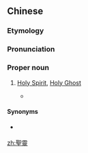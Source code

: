 {{also|圣灵}}
==Chinese==
{{zh-forms|s=圣灵}}

===Etymology===
{{rfe|zh|which language does it come from: Greek, Latin, English?}}

===Pronunciation===
{{zh-pron
|m=Shènglíng
|c=sing3 ling4
|h=pfs=Sṳn-lìn
|mn=Sèng-lêng
|cat=pn
}}

===Proper noun===
{{zh-proper noun}}

# {{lb|zh|Protestantism|rare|_|in|_|Min Nan}} [[Holy Spirit]], [[Holy Ghost]]
#* {{zh-x|但 ^聖靈 降臨 在 你們 身 上，你們 就 必 得著[着]{zháo} 能力，並 要 在 ^耶路撒{sā}冷、^猶太 全地，和 ^撒{sā}馬利亞，直到 地極，作 我 的 見證。|But ye shall receive power, after that the '''Holy Ghost''' is come upon you: and ye shall be witnesses unto me both in Jerusalem, and in all Judaea, and in Samaria, and unto the uttermost part of the earth.|ref={{lang|zh|新標點和合本}} (Chinese Union Version with New Punctuation), {{lang|zh|使徒行傳}} (Acts) 1:8}}

====Synonyms====
* {{qualifier|common in Roman Catholicism and Min Nan|archaic in Protestantism}} {{zh-l|聖神}}

{{zh-cat|Christianity}}

[[zh:聖靈]]